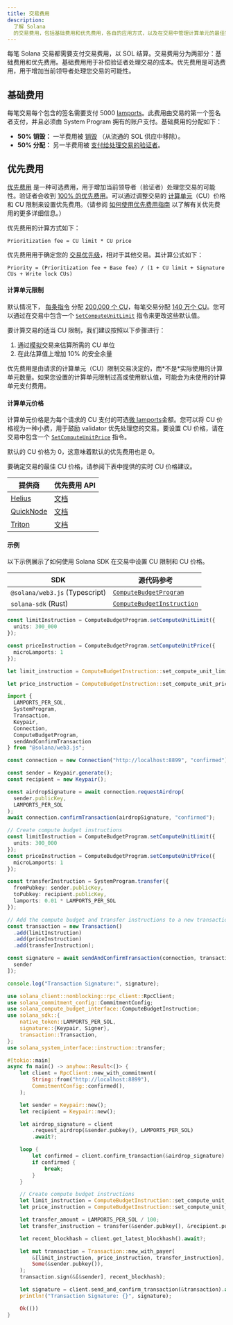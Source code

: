 ```yaml
---
title: 交易费用
description:
  了解 Solana
  的交易费用，包括基础费用和优先费用，各自的应用方式，以及在交易中管理计算单元的最佳实践。
---
```


每笔 Solana 交易都需要支付交易费用，以 SOL 结算。交易费用分为两部分：基础费用和优先费用。基础费用用于补偿验证者处理交易的成本。优先费用是可选费用，用于增加当前领导者处理您交易的可能性。

## 基础费用

每笔交易每个包含的签名需要支付 5000
[lamports](/docs/references/terminology#lamport)。此费用由交易的第一个签名者支付，并且必须由 System
Program 拥有的账户支付。基础费用的分配如下：

- **50% 销毁：** 一半费用被
  [销毁](https://github.com/anza-xyz/agave/blob/v2.1.13/sdk/fee-calculator/src/lib.rs#L70)
  （从流通的 SOL 供应中移除）。
- **50% 分配：** 另一半费用被
  [支付给处理交易的验证者](https://github.com/anza-xyz/agave/blob/e621336acad4f5d6e5b860eaa1b074b01c99253c/runtime/src/bank/fee_distribution.rs#L58-L62)。

## 优先费用

[优先费用](https://github.com/anza-xyz/agave/blob/v2.2.14/compute-budget/src/compute_budget_limits.rs#L47-L48)
是一种可选费用，用于增加当前领导者（验证者）处理您交易的可能性。验证者会收到
[100% 的优先费用](https://github.com/solana-foundation/solana-improvement-documents/blob/main/proposals/0096-reward-collected-priority-fee-in-entirety.md)。可以通过调整交易的
[计算单元](/docs/references/terminology#compute-units)（CU）价格和 CU 限制来设置优先费用。（请参阅
[如何使用优先费用指南](/developers/guides/advanced/how-to-use-priority-fees)
以了解有关优先费用的更多详细信息。）

优先费用的计算方式如下：

```text title="Prioritization fee formula"
Prioritization fee = CU limit * CU price
```

优先费用用于确定您的
[交易优先级](https://github.com/anza-xyz/agave/blob/v2.2.14/core/src/banking_stage/transaction_scheduler/receive_and_buffer.rs#L646)，相对于其他交易。其计算公式如下：

```text title="Transaction priority formula"
Priority = (Prioritization fee + Base fee) / (1 + CU limit + Signature CUs + Write lock CUs)
```

#### 计算单元限制

默认情况下，
[每条指令](https://github.com/anza-xyz/agave/blob/v2.1.13/compute-budget/src/compute_budget.rs#L149-L197)
分配
[200,000 个 CU](https://github.com/anza-xyz/agave/blob/v2.1.13/compute-budget/src/compute_budget_limits.rs#L10)，每笔交易分配
[140 万个 CU](https://github.com/anza-xyz/agave/blob/v2.1.13/compute-budget/src/compute_budget_limits.rs#L14)。您可以通过在交易中包含一个
[`SetComputeUnitLimit`](https://github.com/anza-xyz/agave/blob/v2.1.13/sdk/src/compute_budget.rs#L42-L44)
指令来更改这些默认值。

要计算交易的适当 CU 限制，我们建议按照以下步骤进行：

1. 通过[模拟](/developers/guides/advanced/how-to-request-optimal-compute)交易来估算所需的 CU 单位
2. 在此估算值上增加 10% 的安全余量

<Callout type="warn">
  优先费用是由请求的计算单元（CU）限制交易决定的，而*不是*实际使用的计算单元数量。如果您设置的计算单元限制过高或使用默认值，可能会为未使用的计算单元支付费用。
</Callout>

#### 计算单元价格

计算单元价格是为每个请求的 CU 支付的可选[微 lamports](/docs/references/terminology#micro-lamports)金额。您可以将 CU 价格视为一种小费，用于鼓励 validator 优先处理您的交易。要设置 CU 价格，请在交易中包含一个
[`SetComputeUnitPrice`](https://github.com/anza-xyz/agave/blob/v2.1.13/sdk/src/compute_budget.rs#L48-L50)
指令。

<Callout>默认的 CU 价格为 0，这意味着默认的优先费用也是 0。</Callout>

要确定交易的最佳 CU 价格，请参阅下表中提供的实时 CU 价格建议。

| 提供商                                  | 优先费用 API                                                             |
| --------------------------------------- | ------------------------------------------------------------------------ |
| [Helius](https://www.helius.dev/)       | [文档](https://docs.helius.dev/solana-apis/priority-fee-api)             |
| [QuickNode](https://www.quicknode.com/) | [文档](https://marketplace.quicknode.com/add-on/solana-priority-fee)     |
| [Triton](https://triton.one/)           | [文档](https://docs.triton.one/chains/solana/improved-priority-fees-api) |

#### 示例

以下示例展示了如何使用 Solana SDK 在交易中设置 CU 限制和 CU 价格。

| SDK                            | 源代码参考                                                                                                                     |
| ------------------------------ | ------------------------------------------------------------------------------------------------------------------------------ |
| `@solana/web3.js` (Typescript) | [`ComputeBudgetProgram`](https://github.com/solana-foundation/solana-web3.js/blob/v1.98.0/src/programs/compute-budget.ts#L218) |
| `solana-sdk` (Rust)            | [`ComputeBudgetInstruction`](https://github.com/anza-xyz/agave/blob/v2.1.13/sdk/src/compute_budget.rs#L17-L31)                 |

<CodeTabs storage="compute-budget">

```ts !! title="Typescript"
const limitInstruction = ComputeBudgetProgram.setComputeUnitLimit({
  units: 300_000
});

const priceInstruction = ComputeBudgetProgram.setComputeUnitPrice({
  microLamports: 1
});
```

```rust !! title="Rust"
let limit_instruction = ComputeBudgetInstruction::set_compute_unit_limit(300_000);

let price_instruction = ComputeBudgetInstruction::set_compute_unit_price(1);
```

</CodeTabs>

<CodeTabs storage="compute-budget" flags="r">

```ts !! title="Typescript"
import {
  LAMPORTS_PER_SOL,
  SystemProgram,
  Transaction,
  Keypair,
  Connection,
  ComputeBudgetProgram,
  sendAndConfirmTransaction
} from "@solana/web3.js";

const connection = new Connection("http://localhost:8899", "confirmed");

const sender = Keypair.generate();
const recipient = new Keypair();

const airdropSignature = await connection.requestAirdrop(
  sender.publicKey,
  LAMPORTS_PER_SOL
);
await connection.confirmTransaction(airdropSignature, "confirmed");

// Create compute budget instructions
const limitInstruction = ComputeBudgetProgram.setComputeUnitLimit({
  units: 300_000
});
const priceInstruction = ComputeBudgetProgram.setComputeUnitPrice({
  microLamports: 1
});

const transferInstruction = SystemProgram.transfer({
  fromPubkey: sender.publicKey,
  toPubkey: recipient.publicKey,
  lamports: 0.01 * LAMPORTS_PER_SOL
});

// Add the compute budget and transfer instructions to a new transaction
const transaction = new Transaction()
  .add(limitInstruction)
  .add(priceInstruction)
  .add(transferInstruction);

const signature = await sendAndConfirmTransaction(connection, transaction, [
  sender
]);

console.log("Transaction Signature:", signature);
```

```rust !! title="Rust"
use solana_client::nonblocking::rpc_client::RpcClient;
use solana_commitment_config::CommitmentConfig;
use solana_compute_budget_interface::ComputeBudgetInstruction;
use solana_sdk::{
    native_token::LAMPORTS_PER_SOL,
    signature::{Keypair, Signer},
    transaction::Transaction,
};
use solana_system_interface::instruction::transfer;

#[tokio::main]
async fn main() -> anyhow::Result<()> {
    let client = RpcClient::new_with_commitment(
        String::from("http://localhost:8899"),
        CommitmentConfig::confirmed(),
    );

    let sender = Keypair::new();
    let recipient = Keypair::new();

    let airdrop_signature = client
        .request_airdrop(&sender.pubkey(), LAMPORTS_PER_SOL)
        .await?;

    loop {
        let confirmed = client.confirm_transaction(&airdrop_signature).await?;
        if confirmed {
            break;
        }
    }

    // Create compute budget instructions
    let limit_instruction = ComputeBudgetInstruction::set_compute_unit_limit(300_000);
    let price_instruction = ComputeBudgetInstruction::set_compute_unit_price(1);

    let transfer_amount = LAMPORTS_PER_SOL / 100;
    let transfer_instruction = transfer(&sender.pubkey(), &recipient.pubkey(), transfer_amount);

    let recent_blockhash = client.get_latest_blockhash().await?;

    let mut transaction = Transaction::new_with_payer(
        &[limit_instruction, price_instruction, transfer_instruction],
        Some(&sender.pubkey()),
    );
    transaction.sign(&[&sender], recent_blockhash);

    let signature = client.send_and_confirm_transaction(&transaction).await?;
    println!("Transaction Signature: {}", signature);

    Ok(())
}
```

</CodeTabs>
